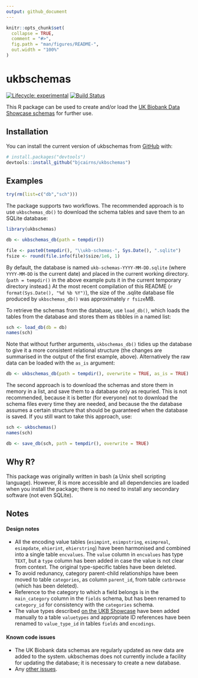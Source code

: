 ```yaml
---
output: github_document
---
```


<!-- README.md is generated from README.Rmd. Please edit that file -->

```r
knitr::opts_chunk$set(
  collapse = TRUE,
  comment = "#>",
  fig.path = "man/figures/README-",
  out.width = "100%"
)
```
# ukbschemas

<!-- badges: start -->
[![Lifecycle: experimental](https://img.shields.io/badge/lifecycle-experimental-orange.svg)](https://www.tidyverse.org/lifecycle/#experimental)
[![Build Status](https://travis-ci.com/bjcairns/ukbschemas.svg?token=tA2cYTLpigx5VuTgcHFd&branch=master)](https://travis-ci.com/bjcairns/ukbschemas)
<!-- badges: end -->

This R package can be used to create and/or load the [UK Biobank Data Showcase schemas](http://biobank.ctsu.ox.ac.uk/crystal/schema.cgi) for further use.

## Installation

You can install the current version of ukbschemas from [GitHub](https://github.com/) with:

``` r
# install.packages("devtools")
devtools::install_github("bjcairns/ukbschemas")
```
## Examples

```r
try(rm(list=c("db","sch")))
```

The package supports two workflows. The recommended approach is to use `ukbschemas_db()` to download the schema tables and save them to an SQLite database:

```r
library(ukbschemas)

db <- ukbschemas_db(path = tempdir())
```

```r
file <- paste0(tempdir(), "\\ukb-schemas-", Sys.Date(), ".sqlite")
fsize <- round(file.info(file)$size/1e6, 1)
```

By default, the database is named `ukb-schemas-YYYY-MM-DD.sqlite` (where `YYYY-MM-DD` is the current date) and placed in the current working directory. (`path = tempdir()` in the above example puts it in the current temporary directory instead.) At the most recent compilation of this README (`r format(Sys.Date(), "%d %b %Y")`), the size of the .sqlite database file produced by `ukbschemas_db()` was approximately `r fsize`MB.

To retrieve the schemas from the database, use `load_db()`, which loads the tables from the database and stores them as tibbles in a named list:

```r
sch <- load_db(db = db)
names(sch)
```

Note that without further arguments, `ukbschemas_db()` tidies up the database to give it a more consistent relational structure (the changes are summarised in the output of the first example, above). Alternatively the raw data can be loaded with the `as_is` argument:

```r
db <- ukbschemas_db(path = tempdir(), overwrite = TRUE, as_is = TRUE)
```

The second approach is to download the schemas and store them in memory in a list, and save them to a database only as requried. This is not recommended, because it is better (for everyone) not to download the schema files every time they are needed, and because the the database assumes a certain structure that should be guaranteed when the database is saved. If you still want to take this approach, use:

```r
sch <- ukbschemas()
names(sch)

db <- save_db(sch, path = tempdir(), overwrite = TRUE)
```

## Why R?

This package was originally written in bash (a Unix shell scripting language). However, R is more accessible and all dependencies are loaded when you install the package; there is no need to install any secondary software (not even SQLite).

## Notes

#### Design notes

* All the encoding value tables (`esimpint`, `esimpstring`, `esimpreal`, `esimpdate`, `ehierint`, `ehierstring`) have been harmonised and combined into a single table `encvalues`. The `value` column in `encvalues` has type `TEXT`, but a `type` column has been added in case the value is not clear from context. The original type-specific tables have been deleted.
* To avoid redunancy, category parent-child relationships have been moved to table `categories`, as column `parent_id`, from table `catbrowse` (which has been deleted).
* Reference to the category to which a field belongs is in the `main_category` column in the `fields` schema, but has been renamed to `category_id` for consistency with the `categories` schema.
* The value types described [on the UKB Showcase](http://biobank.ctsu.ox.ac.uk/crystal/help.cgi?cd=value_type) have been added manually to a table `valuetypes` and appropriate ID references have been renamed to `value_type_id` in tables `fields` and `encodings`.

#### Known code issues

* The UK Biobank data schemas are regularly updated as new data are added to the system. ukbschemas does not currently include a facility for updating the database; it is necessary to create a new database.
* Any [other issues](https://github.com/bjcairns/ukbschemas/issues).

